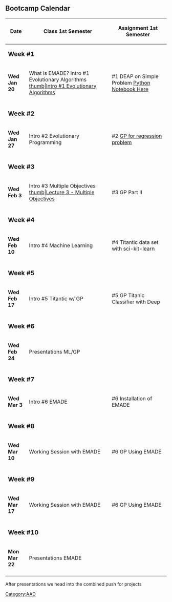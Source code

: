 
== Bootcamp Calendar ==
{| class="wikitable"
!Date
!Class
1st Semester
!Assignment
1st Semester
|-
| colspan="3" |'''<big>Week #1</big>'''
|-
|'''Wed Jan 20'''
|What is EMADE?
Intro #1 Evolutionary Algorithms 
[[files/Part 1 (Genetic Algorithm).pptx|thumb|Intro #1 Evolutionary Algorithms]]
|<nowiki>#</nowiki>1 DEAP on Simple Problem [https://github.gatech.edu/emade/emade/blob/master/notebooks/Lab%201%20-%20Genetic%20Algorithms%20with%20DEAP.ipynb Python Notebook Here]
|-
| colspan="3" |
|-
| colspan="3" |'''<big>Week #2</big>'''
|-
|'''Wed Jan 27'''
|Intro #2 Evolutionary Programming 
|#2 [https://github.gatech.edu/emade/emade/blob/master/notebooks/Lab%202%20-%20Genetic%20Programming%20and%20Multi-Objective%20Optimization.ipynb GP for regression problem] 
|-
| colspan="3" |
|-
| colspan="3" |'''<big>Week #3</big>'''
|-
|'''Wed Feb 3'''
|Intro #3 Multiple Objectives  [[files/Lecture 3 - Multiple Objectives.pdf|thumb|Lecture 3 - Multiple Objectives]]
|#3 GP Part II
|-
| colspan="3" |
|-
| colspan="3" |'''<big>Week #4</big>'''
|-
|'''Wed Feb 10'''
|Intro #4 Machine Learning
|#4 Titantic data set with sci-kit-learn
|-
| colspan="3" |
|-
| colspan="3" |'''<big>Week #5</big>'''
|-
|'''Wed Feb 17'''
|Intro #5 Titantic w/ GP
|<nowiki>#</nowiki>5 GP Titanic Classifier with Deep
|-
| colspan="3" |
|-
| colspan="3" |'''<big>Week #6</big>'''
|-
|'''Wed Feb 24'''
|Presentations ML/GP
|
|-
| colspan="3" |
|-
| colspan="3" |'''<big>Week #7</big>'''
|-
|'''Wed Mar 3'''
|Intro #6 EMADE
|#6 Installation of EMADE
|-
| colspan="3" |
|-
| colspan="3" |'''<big>Week #8</big>'''
|-
|'''Wed Mar 10'''
|Working Session with EMADE
|#6 GP Using EMADE
|-
| colspan="3" |
|-
| colspan="3" |'''<big>Week #9</big>'''
|-
|'''Wed Mar 17''' 
|Working Session with EMADE
|#6 GP Using EMADE
|-
| colspan="3" |
|-
| colspan="3" |'''<big>Week #10</big>'''
|-
|'''Mon Mar 22'''
|Presentations EMADE
|
|-
| colspan="3" |
|}

After presentations we head into the combined push for projects

[[Category:AAD]]
